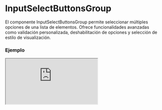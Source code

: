 # InputSelectButtonsGroup

El componente InputSelectButtonsGroup permite seleccionar múltiples opciones de una lista de elementos. Ofrece funcionalidades avanzadas como validación personalizada, deshabilitación de opciones y selección de estilo de visualización.


### Ejemplo

<Iframe
  minHeightIframe="30dvh"
  src="https://fenextjs-component-storybook.vercel.app/iframe.html?args=&id=input-select-buttons-group--index&viewMode=story"
/>

### Importación

Para importar el componente InputSelectButtonsGroup, se puede hacer desde fenextjs

```tsx copy
import { InputSelectButtonsGroup } from "fenextjs";
```

### Parámetros

| Parámetro                       | Tipo                                                                 | Requerido | Default | Descripcion                                                                                              |
| ------------------------------- | -------------------------------------------------------------------- | --------- | ------- | -------------------------------------------------------------------------------------------------------- |
| classNameSelectButtonsGroup     | string                                                               | no        | ""      | Clase CSS personalizada para el contenedor principal del grupo de botones select.                        |
| classNameSelectButtonsGroupList | string                                                               | no        | ""      | Clase CSS personalizada para la lista de opciones del grupo de botones select.                           |
| defaultValue                    | InputSelectItemOptionBaseProps\<T\>[]                                | no        | []      | Opciones predeterminadas seleccionadas al iniciar el componente.                                         |
| value                           | InputSelectItemOptionBaseProps\<T\>[]                                | no        |         | Opciones seleccionadas actualmente.                                                                      |
| onChange                        | (v?: InputSelectItemOptionBaseProps\<T\>[]) =\> void                 | no        |         | Función que se ejecuta cuando el valor seleccionado cambia.                                              |
| onChangeData                    | (v?: T[]) =\> void                                                   | no        |         | Función que se ejecuta cuando los datos seleccionados cambian.                                           |
| validatorData                   | FenextjsValidatorClass\<T[]\>                                        | no        |         | Instancia de `FenextjsValidatorClass` para validar los datos seleccionados.                              |
| validator                       | (e: InputSelectItemOptionBaseProps\<T\>[]) =\> Promise\<any\> \| any | no        |         | Función de validación personalizada que se ejecuta cuando el valor cambia.                               |
| CustomOptionsSelected           | typeof InputSelectOption\<T\>                                        | no        |         | Componente personalizado para renderizar las opciones seleccionadas.                                     |
| options                         | InputSelectItemOptionBaseProps\<T\>[]                                | no        |         | Lista de opciones disponibles para seleccionar.                                                          |
| label                           | string                                                               | no        |         | Etiqueta para el grupo de botones select.                                                                |
| optional                        | boolean                                                              | no        |         | Indica si el campo es opcional.                                                                          |
| optionalText                    | string                                                               | no        |         | Texto que se muestra cuando el campo es opcional.                                                        |
| required                        | boolean                                                              | no        |         | Indica si el campo es obligatorio.                                                                       |
| requiredText                    | string                                                               | no        |         | Texto que se muestra cuando el campo es obligatorio.                                                     |
| disabled                        | boolean                                                              | no        |         | Indica si el componente está deshabilitado.                                                              |
| isMultiple                      | boolean                                                              | no        | false   | Indica si se pueden seleccionar múltiples opciones. Si es `false`, solo se puede seleccionar una opción. |

### Storybook

Para ver el storybook del componente lo puede hacer con este [link](https://fenextjs-component-storybook.vercel.app/?path=/story/input-select-buttons-group--index)

### Usos

- Uso básico de InputSelectButtonsGroup

```tsx copy
<InputSelectButtonsGroup
  defaultValue={[
    { label: "Opción 1", value: 1 },
    { label: "Opción 2", value: 2 },
  ]}
  options={[
    { label: "Opción 1", value: 1 },
    { label: "Opción 2", value: 2 },
    { label: "Opción 3", value: 3 },
  ]}
  onChange={(selected) => console.log(selected)}
/>
```

- InputSelectButtonsGroup con selección multiple

```tsx copy
<InputSelectButtonsGroup
  isMultiple={true}
  options={[
    { label: "Opción 1", value: 1 },
    { label: "Opción 2", value: 2 },
    { label: "Opción 3", value: 3 },
  ]}
  onChange={(selected) => console.log("Opciónes seleccionadas:", selected)}
/>
```
